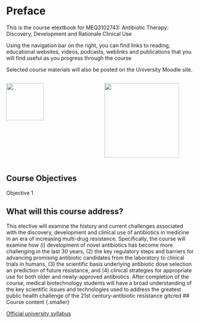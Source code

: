# Preface {.unnumbered}

This is the course etextbook for MEQ3102743: Antibiotic Therapy: Discovery, Development and Rationale Clinical Use

Using the navigation bar on the right, you can find links to reading, educational websites, videos, podcasts, weblinks and publications that you will find useful as you progress through the course

Selected course materials will also be posted on the University Moodle site.

::: columns
::: {.column width="50%"}
![](images/University_of_Padua_seal.png){fig-align="center" width="100" height="100"}
:::

::: {.column width="50%"}
![](images/DMM.png){fig-align="center" width="200"}
:::
:::

## Course Objectives

Objective 1


## What will this course address?

This elective will examine the history and current challenges associated with the discovery, development and clinical use of antibiotics in medicine in an era of increasing multi-drug resistance. Specifically, the course will examine how (i) development of novel antibiotics has become more challenging in the last 30 years, (2) the key regulatory steps and barriers for advancing promising antibiotic candidates from the laboratory to clinical trials in humans, (3) the scientific basis underlying antibiotic dose selection an prediction of future resistance, and (4) clinical strategies for appropriate use for both older and newly-approved antibiotics. After completion of the course, medical biotechnology students will have a broad understanding of the key scientific issues and technologies used to address the greatest public health challenge of the 21st century-antibiotic resistance
gitcred
## Course content {.smaller}

[Official university syllabus](https://didattica.unipd.it/off/2023/LM/ME/ME1934/002PD/MEQ3102743/N0)
